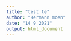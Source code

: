 ```yaml
---
title: "test te"
author: "Hermann moen"
date: "14 9 2021"
output: html_document
---
```

```r

```

